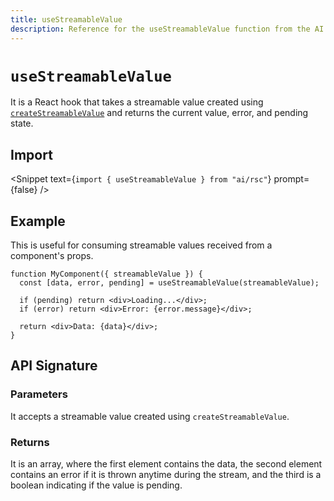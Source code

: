 ```yaml
---
title: useStreamableValue
description: Reference for the useStreamableValue function from the AI SDK RSC
---
```


# `useStreamableValue`

It is a React hook that takes a streamable value created using [`createStreamableValue`](/docs/reference/ai-sdk-rsc/create-streamable-value) and returns the current value, error, and pending state.

## Import

<Snippet text={`import { useStreamableValue } from "ai/rsc"`} prompt={false} />

## Example

This is useful for consuming streamable values received from a component's props.

```tsx
function MyComponent({ streamableValue }) {
  const [data, error, pending] = useStreamableValue(streamableValue);

  if (pending) return <div>Loading...</div>;
  if (error) return <div>Error: {error.message}</div>;

  return <div>Data: {data}</div>;
}
```

## API Signature

### Parameters

It accepts a streamable value created using `createStreamableValue`.

### Returns

It is an array, where the first element contains the data, the second element contains an error if it is thrown anytime during the stream, and the third is a boolean indicating if the value is pending.
